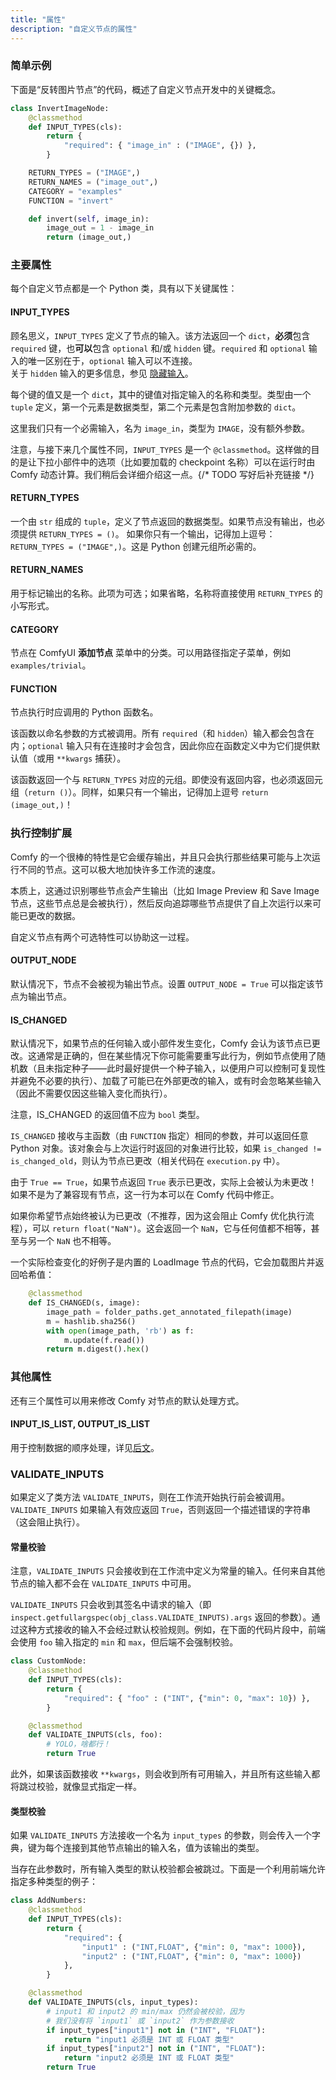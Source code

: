 ```yaml
---
title: "属性"
description: "自定义节点的属性"
---
```


### 简单示例

下面是“反转图片节点”的代码，概述了自定义节点开发中的关键概念。

```python
class InvertImageNode:
    @classmethod
    def INPUT_TYPES(cls):
        return {
            "required": { "image_in" : ("IMAGE", {}) },
        }

    RETURN_TYPES = ("IMAGE",)
    RETURN_NAMES = ("image_out",)
    CATEGORY = "examples"
    FUNCTION = "invert"

    def invert(self, image_in):
        image_out = 1 - image_in
        return (image_out,)
```

### 主要属性

每个自定义节点都是一个 Python 类，具有以下关键属性：

#### INPUT_TYPES

顾名思义，`INPUT_TYPES` 定义了节点的输入。该方法返回一个 `dict`，**必须**包含 `required` 键，也**可以**包含 `optional` 和/或 `hidden` 键。`required` 和 `optional` 输入的唯一区别在于，`optional` 输入可以不连接。  
关于 `hidden` 输入的更多信息，参见 [隐藏输入](./more_on_inputs#hidden-inputs)。

每个键的值又是一个 `dict`，其中的键值对指定输入的名称和类型。类型由一个 `tuple` 定义，第一个元素是数据类型，第二个元素是包含附加参数的 `dict`。

这里我们只有一个必需输入，名为 `image_in`，类型为 `IMAGE`，没有额外参数。

注意，与接下来几个属性不同，`INPUT_TYPES` 是一个 `@classmethod`。这样做的目的是让下拉小部件中的选项（比如要加载的 checkpoint 名称）可以在运行时由 Comfy 动态计算。我们稍后会详细介绍这一点。{/* TODO 写好后补充链接 */}

#### RETURN_TYPES

一个由 `str` 组成的 `tuple`，定义了节点返回的数据类型。如果节点没有输出，也必须提供 `RETURN_TYPES = ()`。
<Warning>如果你只有一个输出，记得加上逗号：`RETURN_TYPES = ("IMAGE",)`。这是 Python 创建元组所必需的。</Warning>

#### RETURN_NAMES

用于标记输出的名称。此项为可选；如果省略，名称将直接使用 `RETURN_TYPES` 的小写形式。

#### CATEGORY

节点在 ComfyUI **添加节点** 菜单中的分类。可以用路径指定子菜单，例如 `examples/trivial`。

#### FUNCTION

节点执行时应调用的 Python 函数名。

该函数以命名参数的方式被调用。所有 `required`（和 `hidden`）输入都会包含在内；`optional` 输入只有在连接时才会包含，因此你应在函数定义中为它们提供默认值（或用 `**kwargs` 捕获）。

该函数返回一个与 `RETURN_TYPES` 对应的元组。即使没有返回内容，也必须返回元组（`return ()`）。同样，如果只有一个输出，记得加上逗号 `return (image_out,)`！

### 执行控制扩展

Comfy 的一个很棒的特性是它会缓存输出，并且只会执行那些结果可能与上次运行不同的节点。这可以极大地加快许多工作流的速度。

本质上，这通过识别哪些节点会产生输出（比如 Image Preview 和 Save Image 节点，这些节点总是会被执行），然后反向追踪哪些节点提供了自上次运行以来可能已更改的数据。

自定义节点有两个可选特性可以协助这一过程。

#### OUTPUT_NODE

默认情况下，节点不会被视为输出节点。设置 `OUTPUT_NODE = True` 可以指定该节点为输出节点。

#### IS_CHANGED

默认情况下，如果节点的任何输入或小部件发生变化，Comfy 会认为该节点已更改。这通常是正确的，但在某些情况下你可能需要重写此行为，例如节点使用了随机数（且未指定种子——此时最好提供一个种子输入，以便用户可以控制可复现性并避免不必要的执行）、加载了可能已在外部更改的输入，或有时会忽略某些输入（因此不需要仅因这些输入变化而执行）。

<Warning>注意，IS_CHANGED 的返回值不应为 `bool` 类型。</Warning>

`IS_CHANGED` 接收与主函数（由 `FUNCTION` 指定）相同的参数，并可以返回任意 Python 对象。该对象会与上次运行时返回的对象进行比较，如果 `is_changed != is_changed_old`，则认为节点已更改（相关代码在 `execution.py` 中）。

由于 `True == True`，如果节点返回 `True` 表示已更改，实际上会被认为未更改！如果不是为了兼容现有节点，这一行为本可以在 Comfy 代码中修正。

如果你希望节点始终被认为已更改（不推荐，因为这会阻止 Comfy 优化执行流程），可以 `return float("NaN")`。这会返回一个 `NaN`，它与任何值都不相等，甚至与另一个 `NaN` 也不相等。

一个实际检查变化的好例子是内置的 LoadImage 节点的代码，它会加载图片并返回哈希值：
```python
    @classmethod
    def IS_CHANGED(s, image):
        image_path = folder_paths.get_annotated_filepath(image)
        m = hashlib.sha256()
        with open(image_path, 'rb') as f:
            m.update(f.read())
        return m.digest().hex()
```

### 其他属性

还有三个属性可以用来修改 Comfy 对节点的默认处理方式。

#### INPUT_IS_LIST, OUTPUT_IS_LIST

用于控制数据的顺序处理，详见[后文](./lists.mdx)。

### VALIDATE_INPUTS

如果定义了类方法 `VALIDATE_INPUTS`，则在工作流开始执行前会被调用。  
`VALIDATE_INPUTS` 如果输入有效应返回 `True`，否则返回一个描述错误的字符串（这会阻止执行）。

#### 常量校验
<Warning>注意，`VALIDATE_INPUTS` 只会接收到在工作流中定义为常量的输入。任何来自其他节点的输入都不会在 `VALIDATE_INPUTS` 中可用。</Warning>

`VALIDATE_INPUTS` 只会收到其签名中请求的输入（即 `inspect.getfullargspec(obj_class.VALIDATE_INPUTS).args` 返回的参数）。通过这种方式接收的输入不会经过默认校验规则。例如，在下面的代码片段中，前端会使用 `foo` 输入指定的 `min` 和 `max`，但后端不会强制校验。

```python
class CustomNode:
    @classmethod
    def INPUT_TYPES(cls):
        return {
            "required": { "foo" : ("INT", {"min": 0, "max": 10}) },
        }

    @classmethod
    def VALIDATE_INPUTS(cls, foo):
        # YOLO，啥都行！
        return True
```

此外，如果该函数接收 `**kwargs`，则会收到所有可用输入，并且所有这些输入都将跳过校验，就像显式指定一样。

#### 类型校验

如果 `VALIDATE_INPUTS` 方法接收一个名为 `input_types` 的参数，则会传入一个字典，键为每个连接到其他节点输出的输入名，值为该输出的类型。

当存在此参数时，所有输入类型的默认校验都会被跳过。下面是一个利用前端允许指定多种类型的例子：

```python
class AddNumbers:
    @classmethod
    def INPUT_TYPES(cls):
        return {
            "required": {
                "input1" : ("INT,FLOAT", {"min": 0, "max": 1000}),
                "input2" : ("INT,FLOAT", {"min": 0, "max": 1000})
            },
        }

    @classmethod
    def VALIDATE_INPUTS(cls, input_types):
        # input1 和 input2 的 min/max 仍然会被校验，因为
        # 我们没有将 `input1` 或 `input2` 作为参数接收
        if input_types["input1"] not in ("INT", "FLOAT"):
            return "input1 必须是 INT 或 FLOAT 类型"
        if input_types["input2"] not in ("INT", "FLOAT"):
            return "input2 必须是 INT 或 FLOAT 类型"
        return True
```